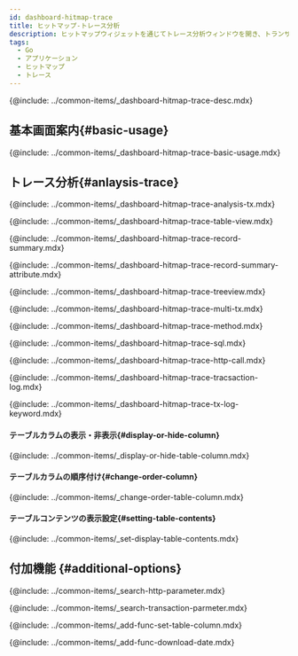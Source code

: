 ```yaml
---
id: dashboard-hitmap-trace
title: ヒットマップ-トレース分析
description: ヒットマップウィジェットを通じてトレース分析ウィンドウを開き、トランザクション一覧と各トランザクション下位のステップ情報を一度に確認できます。
tags:
  - Go
  - アプリケーション
  - ヒットマップ
  - トレース
---
```


<!-- 概要-->

{@include: ../common-items/_dashboard-hitmap-trace-desc.mdx}

## 基本画面案内{#basic-usage}

{@include: ../common-items/_dashboard-hitmap-trace-basic-usage.mdx}

## トレース分析{#anlaysis-trace}

{@include: ../common-items/_dashboard-hitmap-trace-analysis-tx.mdx}

<!--### 테이블 뷰-->

{@include: ../common-items/_dashboard-hitmap-trace-table-view.mdx} 

<!--### 레코드 요약-->

{@include: ../common-items/_dashboard-hitmap-trace-record-summary.mdx} 

{@include: ../common-items/_dashboard-hitmap-trace-record-summary-attribute.mdx} 

<!--### 트리뷰-->

{@include: ../common-items/_dashboard-hitmap-trace-treeview.mdx}

<!--### 멀티 트랜잭션-->

{@include: ../common-items/_dashboard-hitmap-trace-multi-tx.mdx}

<!--### 메소드 요약-->

{@include: ../common-items/_dashboard-hitmap-trace-method.mdx}

<!--### SQL 요약-->

{@include: ../common-items/_dashboard-hitmap-trace-sql.mdx}

<!--### HTTP Call 요약-->

{@include: ../common-items/_dashboard-hitmap-trace-http-call.mdx}

<!--### 트랜잭션 로그-->

{@include: ../common-items/_dashboard-hitmap-trace-tracsaction-log.mdx}  

<!--#### 키워드 하이라이트 설정하기, 삭제-->

{@include: ../common-items/_dashboard-hitmap-trace-tx-log-keyword.mdx}

#### テーブルカラムの表示・非表示{#display-or-hide-column}

{@include: ../common-items/_display-or-hide-table-column.mdx} 

#### テーブルカラムの順序付け{#change-order-column}

{@include: ../common-items/_change-order-table-column.mdx} 

#### テーブルコンテンツの表示設定{#setting-table-contents}

{@include: ../common-items/_set-display-table-contents.mdx} 

## 付加機能 {#additional-options}

<!--### http 파라미터 조회-->

{@include: ../common-items/_search-http-parameter.mdx}  

<!--### 트랜잭션 파라미터 조회-->

{@include: ../common-items/_search-transaction-parmeter.mdx} 

<!--### 테이블 컬럼 설정하기 set-table-column-->

{@include: ../common-items/_add-func-set-table-column.mdx} 

<!--### 조회 데이터 다운로드-->

{@include: ../common-items/_add-func-download-date.mdx} 
